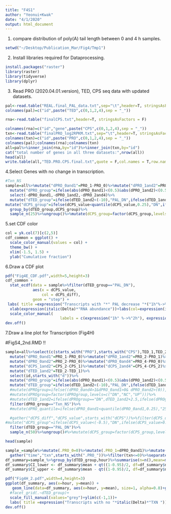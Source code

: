 ```yaml
---
title: "F4S1"
author: "Yeonui+Kwak"
date: "4/1/2020"
output: html_document
---
```


1. compare distribution of poly(A) tail length between 0 and 4 h samples.

```R
setwd("~/Desktop/Publication_Mar/Fig4/Tmp1")

```
2. Install libraries required for Dataprocessing.
```R
install.packages("raster")
library(raster)
library(tidyverse)
library(dplyr) 
```
3. Read PRO (2020.04.01.version), TED, CPS seq data with updated datasets.

```R

pal<-read.table("REAL.final_PAL_data.txt",sep="\t",header=T, stringsAsFactors = F)
colnames(pal)=c("id",paste("TED",c(0,1,2,4),sep = "_"))

rna<-read.table("finalCPS.txt",header=T, stringsAsFactors = F)

colnames(rna)=c("id","gene",paste("CPS",c(0,1,2,4),sep = "_"))
txn<-read.table("finalPRO_log2RPKM.txt",sep="\t",header=T, stringsAsFactors = F)
colnames(txn)=c("id",paste("PRO",c(0,1,2,4),sep = "_"))
colnames(pal);colnames(rna);colnames(txn)
all=pal%>%inner_join(rna,by="id")%>%inner_join(txn,by="id")
cat("total number of genes in all three datasets:",nrow(all))
head(all)
write.table(all,"TED.PRO.CPS.final.txt",quote = F,col.names = T,row.names = F,sep="\t")

```

4.Select Genes with no change in transcription.
```R
#Txn_NS
sample=all%>%mutate("dPRO_0and1"=PRO_1-PRO_0)%>%mutate("dPRO_1and2"=PRO_2-PRO_1)%>%mutate("dPRO_2and4"=PRO_4-PRO_2)%>%mutate("dCPS_1and2"=CPS_2-CPS_1)%>%mutate("dCPS_2and4"=CPS_4-CPS_2)%>%mutate("dTED_1and2"=TED_2-TED_1)%>%select(id,starts_with("d"))%>%
  mutate("dPRO_group"=ifelse(abs(dPRO_0and1)<(0.5)&abs(dPRO_1and2)<(0.5)&abs(dPRO_2and4)<(0.5),"Txn_NS","Txn"))%>%
  select(-dPRO_0and1,-dPRO_1and2,-dPRO_2and4)%>%
  mutate("dTED_group"=ifelse(dTED_1and2<(-10),"PAL_DN",ifelse(dTED_1and2>10,"PAL_UP","PAL_NS")))%>% gather("dCPS_diff","dCPS_value",-id,-dTED_1and2,-dTED_group,-dPRO_group)%>%filter(dPRO_group=="Txn_NS")%>%
mutate("dCPS_group"=ifelse(dCPS_value<quantile(dCPS_value,0.25),"DN",ifelse(dCPS_value>quantile(dCPS_value,0.75),"UP","NS")))%>%ungroup()%>%
  group_by(dTED_group,dCPS_group)%>%
  sample_n(25)%>%ungroup()%>%mutate(dCPS_group=factor(dCPS_group,levels=c("DN","NS","UP")))

```
5.set CDF color
```r
col = yk.col(7)[c(2,5)] 
cdf_common = ggplot() +
  scale_color_manual(values = col) +
  theme_bw() +
  xlim(-1.5, 1.5) +
  ylab("Cumulative fraction")
```





6.Draw a CDF plot
```R

pdf("Fig4E_CDF.pdf",width=5,height=3)
cdf_common +
  stat_ecdf(data = sample%>%filter(dTED_group=="PAL_DN"),
            aes(x = dCPS_value,
                col = dCPS_diff),
            geom = "step") +
 labs( title =expression("Transcripts with "*" PAL decrease "*("1h"%->%"2h"))) +
  xlab(expression(italic(Delta)*"RNA abundance"))+labs(col=expression(italic(Delta)*"RNA abundance"))+
  scale_color_manual( 
                        labels = c(expression("1h" %->%"2h"), expression("2h" %->% "4h")),values=col)
dev.off()


```



7.Draw a line plot for Transcription (Fig4H)

#FigS4_2nd.RMD !!

```R
sample=all%>%select(c(starts_with("PRO"),starts_with("CPS"),TED_1,TED_2,id))%>%
  mutate("dPRO_0and1"=PRO_1-PRO_0)%>%mutate("dPRO_1and2"=PRO_2-PRO_1)%>%mutate("dPRO_2and4"=PRO_4-PRO_2)%>%
  mutate("dPRO_0and2"=PRO_2-PRO_0)%>%mutate("dPRO_0and4"=PRO_4-PRO_0)%>% 
  mutate("dCPS_1and2"=CPS_2-CPS_1)%>%mutate("dCPS_2and4"=CPS_4-CPS_2)%>%
  mutate("dTED_1and2"=TED_2-TED_1)%>%
  select(id,starts_with("d"))%>%
  mutate("dPRO_group"=ifelse(abs(dPRO_0and1)<(0.5)&abs(dPRO_1and2)<(0.5)&abs(dPRO_2and4)<(0.5),"Txn_NS","Txn"))%>%
  mutate("dTED_group"=ifelse(dTED_1and2<(-10),"PAL_DN",ifelse(dTED_1and2>(10),"PAL_UP",ifelse(abs(dTED_1and2)<5,"PAL_NC","NA"))))%>%filter(dTED_group!="NA")%>%
  #mutate(dPROgroup=ifelse((dPRO_0and4>1&dPRO_0and1>0& dPRO_0and2>(0)),"UP",ifelse((dPRO_0and4<(-1)&dPRO_0and1<0& dPRO_0and2<0),"DN","NC")))%>%
  #mutate(dPROgroup=factor(dPROgroup,levels=c("DN","NC","UP")))%>%
  #mutate(dTED_1and2=ifelse(dPROgroup=="DN",dTED_1and2+2.5,ifelse(dPROgroup=="UP",dTED_1and2-2.5, dTED_1and2)))%>%
  filter(dPRO_group=="Txn_NS")%>%
  #mutate(dPRO_quantile=ifelse(dPRO_0and1<quantile(dPRO_0and1,0.25),"25",ifelse(dPRO_0and1<quantile(dPRO_0and1,0.5),"50",ifelse(dPRO_0and1<quantile(dPRO_0and1,0.75),"75","100"))))%>%filter(dPRO_quantile!="100" &dPRO_quantile!="75")%>%

  #gather("dCPS_diff","dCPS_value",starts_with("dCPS"))%>%filter(dCPS_diff=="dCPS_2and4")%>%
#mutate("dCPS_group"=ifelse(dCPS_value<(-0.5),"DN",ifelse(dCPS_value>0.5,"UP","NC")))%>%
  filter(dTED_group=="PAL_DN")%>%
  sample_n(50)%>%ungroup()#%>%mutate(dCPS_group=factor(dCPS_group,levels=c("DN","NC","UP")))

head(sample)
```


```R


sample_=sample%>%mutate(.PRO_0=0)%>%mutate(.PRO_1=dPRO_0and1)%>%mutate(.PRO_2=dPRO_1and2)%>%mutate(.PRO_4=dPRO_2and4)%>%
  gather("time","txn",starts_with(".PRO_"))%>%filter(txn<=0)%>%separate(time,c("PRO","hour"),sep="_")%>%mutate(hour=as.numeric(hour))%>%select(dTED_group,hour,txn,id)
df_summary=sample_%>%group_by(dTED_group,hour)%>%summarise(n=n(),mean=mean(txn),sd=sd(txn),se = sd(txn, na.rm=T)/sqrt(sum(!is.na(txn))))
df_summary$CI_lower <- df_summary$mean + qt((1-0.95)/2, df=df_summary$n-1)*df_summary$se
df_summary$CI_upper <- df_summary$mean - qt((1-0.95)/2, df=df_summary$n-1)*df_summary$se


```


```r


pdf("Fig4H_2.pdf",width=4,height=3)
ggplot(df_summary, aes(x=hour, y=mean)) +
   geom_line(data=df_summary, aes(x=hour, y=mean), size=1, alpha=0.8)+geom_ribbon(aes(ymin=CI_lower, ymax=CI_upper,group=dTED_group,fill=dTED_group), alpha=0.3)+theme_bw()+
  #facet_grid(.~dTED_group)+
  scale_fill_manual(values="grey")+ylim(c(-1,1))+
  labs( title =expression("Transcripts with no "*italic(Delta)*"TXN "))
dev.off()

```